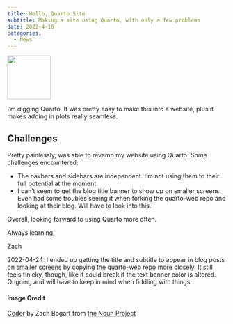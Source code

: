```yaml
---
title: Hello, Quarto Site
subtitle: Making a site using Quarto, with only a few problems
date: 2022-4-16
categories:
  - News
---
```


![](big-image.png){fig-align="center" width="100"}

I'm digging Quarto. It was pretty easy to make this into a website, plus it makes adding in plots really seamless.

## Challenges

Pretty painlessly, was able to revamp my website using Quarto. Some challenges encountered:

-   The navbars and sidebars are independent. I'm not using them to their full potential at the moment.
-   I can't seem to get the blog title banner to show up on smaller screens. Even had some troubles seeing it when forking the quarto-web repo and looking at their blog. Will have to look into this.

Overall, looking forward to using Quarto more often.

Always learning,

Zach

::: callout-note
2022-04-24: I ended up getting the title and subtitle to appear in blog posts on smaller screens by copying the [quarto-web repo](https://github.com/quarto-dev/quarto-web) more closely. It still feels finicky, though, like it could break if the text banner color is altered. Ongoing and will have to keep in mind when fiddling with things.
:::

#### Image Credit

[Coder](https://thenounproject.com/browse/collection-icon/coders-154740/?p=1) by Zach Bogart from [the Noun Project](https://thenounproject.com/zachbogart)

